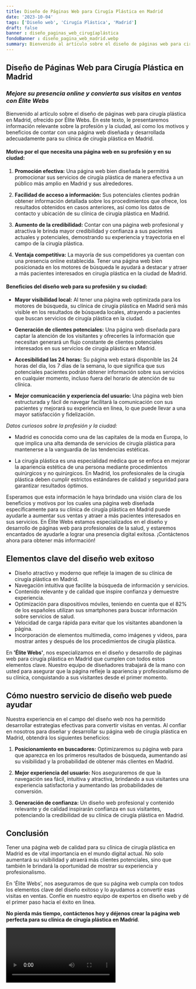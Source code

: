 ```yaml
---
title: Diseño de Páginas Web para Cirugía Plástica en Madrid
date: '2023-10-04'
tags: ['Diseño web', 'Cirugía Plástica', 'Madrid']
draft: false
banner : diseño_paginas_web_cirugíaplástica
fondoBanner : diseño_pagina_web_madrid.webp
summary: Bienvenido al artículo sobre el diseño de páginas web para cirugía plástica en Madrid, ofrecido por Élite Webs. En este texto, le presentaremos información relevante sobre la profesión y la ciudad, así como los motivos y beneficios de contar con una página web diseñada y desarrollada adecuadamente para su clínica de cirugía plástica en Madrid.
---
```


## **Diseño de Páginas Web para Cirugía Plástica en Madrid**
### *Mejore su presencia online y convierta sus visitas en ventas con Élite Webs*

Bienvenido al artículo sobre el diseño de páginas web para cirugía plástica en Madrid, ofrecido por Élite Webs. En este texto, le presentaremos información relevante sobre la profesión y la ciudad, así como los motivos y beneficios de contar con una página web diseñada y desarrollada adecuadamente para su clínica de cirugía plástica en Madrid.

#### Motivo por el que necesita una página web en su profesión y en su ciudad:

1. **Promoción efectiva:** Una página web bien diseñada le permitirá promocionar sus servicios de cirugía plástica de manera efectiva a un público más amplio en Madrid y sus alrededores.

2. **Facilidad de acceso a información:** Sus potenciales clientes podrán obtener información detallada sobre los procedimientos que ofrece, los resultados obtenidos en casos anteriores, así como los datos de contacto y ubicación de su clínica de cirugía plástica en Madrid.

3. **Aumento de la credibilidad:** Contar con una página web profesional y atractiva le brinda mayor credibilidad y confianza a sus pacientes actuales y potenciales, demostrando su experiencia y trayectoria en el campo de la cirugía plástica.

4. **Ventaja competitiva:** La mayoría de sus competidores ya cuentan con una presencia online establecida. Tener una página web bien posicionada en los motores de búsqueda le ayudará a destacar y atraer a más pacientes interesados en cirugía plástica en la ciudad de Madrid.

#### Beneficios del diseño web para su profesión y su ciudad:

- **Mayor visibilidad local:** Al tener una página web optimizada para los motores de búsqueda, su clínica de cirugía plástica en Madrid será más visible en los resultados de búsqueda locales, atrayendo a pacientes que buscan servicios de cirugía plástica en la ciudad.

- **Generación de clientes potenciales:** Una página web diseñada para captar la atención de los visitantes y ofrecerles la información que necesitan generará un flujo constante de clientes potenciales interesados en sus servicios de cirugía plástica en Madrid.

- **Accesibilidad las 24 horas:** Su página web estará disponible las 24 horas del día, los 7 días de la semana, lo que significa que sus potenciales pacientes podrán obtener información sobre sus servicios en cualquier momento, incluso fuera del horario de atención de su clínica.

- **Mejor comunicación y experiencia del usuario:** Una página web bien estructurada y fácil de navegar facilitará la comunicación con sus pacientes y mejorará su experiencia en línea, lo que puede llevar a una mayor satisfacción y fidelización.

*Datos curiosos sobre la profesión y la ciudad:*

- Madrid es conocida como una de las capitales de la moda en Europa, lo que implica una alta demanda de servicios de cirugía plástica para mantenerse a la vanguardia de las tendencias estéticas.

- La cirugía plástica es una especialidad médica que se enfoca en mejorar la apariencia estética de una persona mediante procedimientos quirúrgicos y no quirúrgicos. En Madrid, los profesionales de la cirugía plástica deben cumplir estrictos estándares de calidad y seguridad para garantizar resultados óptimos.

Esperamos que esta información le haya brindado una visión clara de los beneficios y motivos por los cuales una página web diseñada específicamente para su clínica de cirugía plástica en Madrid puede ayudarle a aumentar sus ventas y atraer a más pacientes interesados en sus servicios. En Élite Webs estamos especializados en el diseño y desarrollo de páginas web para profesionales de la salud, y estaremos encantados de ayudarle a lograr una presencia digital exitosa. ¡Contáctenos ahora para obtener más información!

<GifSeo />

<Cta />

## Elementos clave del diseño web exitoso

- Diseño atractivo y moderno que refleje la imagen de su clínica de cirugía plástica en Madrid.
- Navegación intuitiva que facilite la búsqueda de información y servicios.
- Contenido relevante y de calidad que inspire confianza y demuestre experiencia.
- Optimización para dispositivos móviles, teniendo en cuenta que el 82% de los españoles utilizan sus smartphones para buscar información sobre servicios de salud.
- Velocidad de carga rápida para evitar que los visitantes abandonen la página.
- Incorporación de elementos multimedia, como imágenes y videos, para mostrar antes y después de los procedimientos de cirugía plástica.

En **'Élite Webs'**, nos especializamos en el diseño y desarrollo de páginas web para cirugía plástica en Madrid que cumplen con todos estos elementos clave. Nuestro equipo de diseñadores trabajará de la mano con usted para asegurar que la página refleje la apariencia y profesionalismo de su clínica, conquistando a sus visitantes desde el primer momento.

## Cómo nuestro servicio de diseño web puede ayudar

Nuestra experiencia en el campo del diseño web nos ha permitido desarrollar estrategias efectivas para convertir visitas en ventas. Al confiar en nosotros para diseñar y desarrollar su página web de cirugía plástica en Madrid, obtendrá los siguientes beneficios:

1. **Posicionamiento en buscadores:** Optimizaremos su página web para que aparezca en los primeros resultados de búsqueda, aumentando así su visibilidad y la probabilidad de obtener más clientes en Madrid.

2. **Mejor experiencia del usuario:** Nos aseguraremos de que la navegación sea fácil, intuitiva y atractiva, brindando a sus visitantes una experiencia satisfactoria y aumentando las probabilidades de conversión.

3. **Generación de confianza:** Un diseño web profesional y contenido relevante y de calidad inspirarán confianza en sus visitantes, potenciando la credibilidad de su clínica de cirugía plástica en Madrid.

## Conclusión

Tener una página web de calidad para su clínica de cirugía plástica en Madrid es de vital importancia en el mundo digital actual. No solo aumentará su visibilidad y atraerá más clientes potenciales, sino que también le brindará la oportunidad de mostrar su experiencia y profesionalismo.

En 'Élite Webs', nos aseguramos de que su página web cumpla con todos los elementos clave del diseño exitoso y lo ayudamos a convertir esas visitas en ventas. Confíe en nuestro equipo de expertos en diseño web y dé el primer paso hacia el éxito en línea.

**No pierda más tiempo, contáctenos hoy y déjenos crear la página web perfecta para su clínica de cirugía plástica en Madrid**.

<Video />

<CtaBot job='Cirugía Plástica' city='Madrid'/>

<Gmaps query='Madrid+españa+maps' />